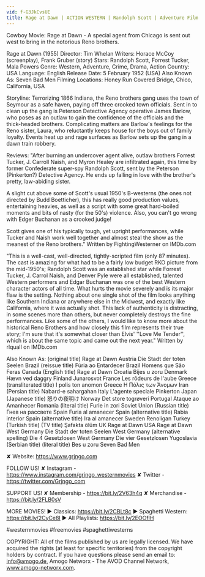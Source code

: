 ```yaml
---
vid: f-G3JkCvsUE
title: Rage at Dawn | ACTION WESTERN | Randolph Scott | Adventure Film
---
```


Cowboy Movie: Rage at Dawn - A special agent from Chicago is sent out west to bring in the notorious Reno brothers.

Rage at Dawn (1955)
Director: Tim Whelan
Writers: Horace McCoy (screenplay), Frank Gruber (story)
Stars: Randolph Scott, Forrest Tucker, Mala Powers
Genre: Western, Adventure, Crime, Drama, Action
Country: USA
Language: English
Release Date: 5 February 1952 (USA)
Also Known As: Seven Bad Men 
Filming Locations: Honey Run Covered Bridge, Chico, California, USA

Storyline:
Terrorizing 1866 Indiana, the Reno brothers gang uses the town of Seymour as a safe haven, paying off three crooked town officials. Sent in to clean up the gang is Peterson Detective Agency operative James Barlow, who poses as an outlaw to gain the confidence of the officials and the thick-headed brothers. Complicating matters are Barlow's feelings for the Reno sister, Laura, who reluctantly keeps house for the boys out of family loyalty. Events heat up and rage surfaces as Barlow sets up the gang in a dawn train robbery.

Reviews:
"After burning an undercover agent alive, outlaw brothers Forrest Tucker, J. Carroll Naish, and Myron Healey are infiltrated again, this time by former Confederate super-spy Randolph Scott, sent by the Peterson (Pinkerton?) Detective Agency. He ends up falling in love with the brother's pretty, law-abiding sister.

A slight cut above some of Scott's usual 1950's B-westerns (the ones not directed by Budd Boetticher), this has really good production values, entertaining heavies, as well as a script with some great hard-boiled moments and bits of nasty (for the 50's) violence. Also, you can't go wrong with Edger Buchanan as a crooked judge!

Scott gives one of his typically tough, yet upright performances, while Tucker and Naish work well together and almost steal the show as the meanest of the Reno brothers." Written by FightingWesterner on IMDb.com 

"This is a well-cast, well-directed, tightly-scripted film (only 87 minutes). The cast is amazing for what had to be a fairly low budget RKO picture from the mid-1950's; Randolph Scott was an established star while Forrest Tucker, J. Carrol Naish, and Denver Pyle were all established, talented Western performers and Edgar Buchanan was one of the best Western character actors of all time. What hurts the movie severely and is its major flaw is the setting. Nothing about one single shot of the film looks anything like Southern Indiana or anywhere else in the Midwest, and exactly like California, where it was actually shot. This lack of authenticity is distracting, in some scenes more than others, but never completely destroys the fine performances. Like some of the others, I would like to know more about the historical Reno Brothers and how closely this film represents their true story; I'm sure that it's somewhat closer than Elvis' ''Love Me Tender'', which is about the same topic and came out the next year." Written by rlquall on IMDb.com 

Also Known As:
(original title) Rage at Dawn
Austria Die Stadt der toten Seelen
Brazil (reissue title) Fúria ao Entardecer
Brazil Homens que São Feras
Canada (English title) Rage at Dawn
Croatia Bijes u zoru
Denmark Hævn ved daggry
Finland Junarosvot
France Les rôdeurs de l'aube
Greece (transliterated title) I polis ton anomon
Greece Η Πόλις των Άνομων
Iran (Persian title) Nabard-e sahargahan
Italy L'agente speciale Pinkerton
Japan (Japanese title) 怒りの夜明け
Norway Det store togrøveri
Portugal Ataque ao Amanhecer
Romania (literal title) Furie in zori
Soviet Union (Russian title) Гнев на рассвете
Spain Furia al amanecer
Spain (alternative title) Rabia interior
Spain (alternative title) Ira al amanecer
Sweden Renoligan
Turkey (Turkish title) (TV title) Şafakta ölüm
UK Rage at Dawn
USA Rage at Dawn
West Germany Die Stadt der toten Seelen
West Germany (alternative spelling) Die 4 Gesetzlosen
West Germany Die vier Gesetzlosen
Yugoslavia (Serbian title) (literal title) Bes u zoru
Seven Bad Men

✘ Website: https://www.grjngo.com

FOLLOW US!
✘ Instagram - https://www.instagram.com/grjngo_westernmovies
✘ Twitter - https://twitter.com/Grjngo_com

SUPPORT US!
✘ Membership - https://bit.ly/2V63h4q
✘ Merchandise - https://bit.ly/2FLB0sV

MORE MOVIES! 
► Classics: https://bit.ly/2CBLt8c 
► Spaghetti Western: https://bit.ly/2CyCe8I 
► All Playlists: https://bit.ly/2EOOfIH 

#westernmovies #freemovies #spaghettiwesterns

COPYRIGHT: All of the films published by us are legally licensed. We have acquired the rights (at least for specific territories) from the copyright holders by contract. If you have questions please send an email to: info@amogo.de, Amogo Networx - The AVOD Channel Network, www.amogo-networx.com.